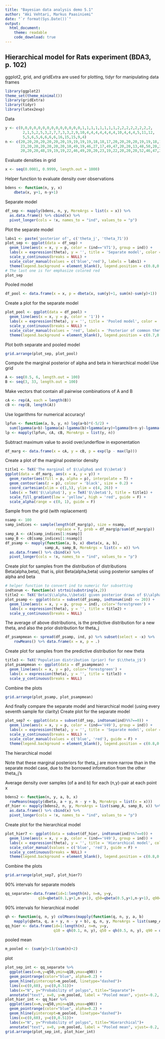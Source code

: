 ```yaml
---
title: "Bayesian data analysis demo 5.1"
author: "Aki Vehtari, Markus Paasiniemi"
date: "`r format(Sys.Date())`"
output:
  html_document:
    theme: readable
    code_download: true
---
```

## Hierarchical model for Rats experiment (BDA3, p. 102)

ggplot2, grid, and gridExtra are used for plotting, tidyr for
manipulating data frames

```r
library(ggplot2)
theme_set(theme_minimal())
library(gridExtra)
library(tidyr)
library(latex2exp)
```

Data

```r
y <- c(0,0,0,0,0,0,0,0,0,0,0,0,0,0,1,1,1,1,1,1,1,1,2,2,2,2,2,2,2,2,
        2,1,5,2,5,3,2,7,7,3,3,2,9,10,4,4,4,4,4,4,4,10,4,4,4,5,11,12,
        5,5,6,5,6,6,6,6,16,15,15,9,4)
n <- c(20,20,20,20,20,20,20,19,19,19,19,18,18,17,20,20,20,20,19,19,18,18,25,24,
       23,20,20,20,20,20,20,10,49,19,46,27,17,49,47,20,20,13,48,50,20,20,20,20,
       20,20,20,48,19,19,19,22,46,49,20,20,23,19,22,20,20,20,52,46,47,24,14)
```

Evaluate densities in grid

```r
x <- seq(0.0001, 0.9999, length.out = 1000)
```

Helper function to evaluate density over observations

```r
bdens <- function(n, y, x)
    dbeta(x, y+1, n-y+1)
```

Separate model

```r
df_sep <- mapply(bdens, n, y, MoreArgs = list(x = x)) %>%
  as.data.frame() %>% cbind(x) %>% 
  pivot_longer(cols = !x, names_to = "ind", values_to = "p")
```

Plot the separate model

```r
labs1 <- paste('posterior of', c('theta_j', 'theta_71'))
plot_sep <- ggplot(data = df_sep) +
  geom_line(aes(x = x, y = p, color = (ind=='V71'), group = ind)) +
  labs(x = expression(theta), y = '', title = 'Separate model', color = '') +
  scale_y_continuous(breaks = NULL) +
  scale_color_manual(values = c('blue','red'), labels = labs1) +
  theme(legend.background = element_blank(), legend.position = c(0.8,0.9))
# The last one is for emphasize colored red
plot_sep
```

Pooled model

```r
df_pool <- data.frame(x = x, p = dbeta(x, sum(y)+1, sum(n)-sum(y)+1))
```

Create a plot for the separate model

```r
plot_pool <- ggplot(data = df_pool) +
  geom_line(aes(x = x, y = p, color = '1')) +
  labs(x = expression(theta), y = '', title = 'Pooled model', color = '') +
  scale_y_continuous(breaks = NULL) +
  scale_color_manual(values = 'red', labels = 'Posterior of common theta') +
  theme(legend.background = element_blank(), legend.position = c(0.7,0.9))
```

Plot both separate and pooled model

```r
grid.arrange(plot_sep, plot_pool)
```

Compute the marginal posterior of alpha and beta in hierarchical model
Use grid

```r
A <- seq(0.5, 6, length.out = 100)
B <- seq(3, 33, length.out = 100)
```

Make vectors that contain all pairwise combinations of A and B

```r
cA <- rep(A, each = length(B))
cB <- rep(B, length(A))
```

Use logarithms for numerical accuracy!

```r
lpfun <- function(a, b, y, n) log(a+b)*(-5/2) +
  sum(lgamma(a+b)-lgamma(a)-lgamma(b)+lgamma(a+y)+lgamma(b+n-y)-lgamma(a+b+n))
lp <- mapply(lpfun, cA, cB, MoreArgs = list(y, n))
```

Subtract maximum value to avoid over/underflow in exponentation

```r
df_marg <- data.frame(x = cA, y = cB, p = exp(lp - max(lp)))
```

Create a plot of the marginal posterior density

```r
title1 <- TeX('The marginal of $\\alpha$ and $\\beta$')
ggplot(data = df_marg, aes(x = x, y = y)) +
  geom_raster(aes(fill = p, alpha = p), interpolate = T) +
  geom_contour(aes(z = p), colour = 'black', size = 0.2) +
  coord_cartesian(xlim = c(1,5), ylim = c(4, 26)) +
  labs(x = TeX('$\\alpha$'), y = TeX('$\\beta$'), title = title1) +
  scale_fill_gradient(low = 'yellow', high = 'red', guide = F) +
  scale_alpha(range = c(0, 1), guide = F)
```

Sample from the grid (with replacement)

```r
nsamp <- 100
samp_indices <- sample(length(df_marg$p), size = nsamp,
                       replace = T, prob = df_marg$p/sum(df_marg$p))
samp_A <- cA[samp_indices[1:nsamp]]
samp_B <- cB[samp_indices[1:nsamp]]
df_psamp <- mapply(function(a, b, x) dbeta(x, a, b),
                  samp_A, samp_B, MoreArgs = list(x = x)) %>%
  as.data.frame() %>% cbind(x) %>% 
  pivot_longer(cols = !x, names_to = "ind", values_to = "p")
```

Create plot for samples from the distribution of distributions
Beta(alpha,beta), that is, plot Beta(alpha,beta) using posterior
samples of alpha and beta

```r
# helper function to convert ind to numeric for subsetting
indtonum <- function(x) strtoi(substring(x,2))
title2 <- TeX('Beta($\\alpha,\\beta$) given posterior draws of $\\alpha$ and $\\beta$')
plot_psamp <- ggplot(data = subset(df_psamp, indtonum(ind) <= 20)) +
  geom_line(aes(x = x, y = p, group = ind), color='forestgreen') +
  labs(x = expression(theta), y = '', title = title2) +
  scale_y_continuous(breaks = NULL)
```

The average of above distributions, is the predictive distribution
for a new theta, and also the prior distribution for theta_j

```r
df_psampmean <- spread(df_psamp, ind, p) %>% subset(select = -x) %>%
    rowMeans() %>% data.frame(x = x, p = .)
```

Create plot for samples from the predictive distribution for new theta

```r
title3 <- TeX('Population distribution (prior) for $\\theta_j$')
plot_psampmean <- ggplot(data = df_psampmean) +
  geom_line(aes(x = x, y = p), color='forestgreen') +
  labs(x = expression(theta), y = '', title = title3) +
  scale_y_continuous(breaks = NULL)
```

Combine the plots

```r
grid.arrange(plot_psamp, plot_psampmean)
```

And finally compare the separate model and hierarchical model
(using every seventh sample for clarity)
Create plot for the separate model

```r
plot_sep7 <- ggplot(data = subset(df_sep, indtonum(ind)%%7==0)) +
  geom_line(aes(x = x, y = p, color = (ind=='V49'), group = ind)) +
  labs(x = expression(theta), y = '', title = 'Separate model', color = '') +
  scale_y_continuous(breaks = NULL) +
  scale_color_manual(values = c('blue', 'red'), guide = F) +
  theme(legend.background = element_blank(), legend.position = c(0.8,0.9))
```

The hierarchical model

Note that these marginal posteriors for theta_j are more narrow than
in the separate model case, due to the borrowed information from the
other theta_j's

Average density over samples (of a and b) for each (n,y)-pair
at each point x

```r
bdens2 <- function(n, y, a, b, x)
  rowMeans(mapply(dbeta, a + y, n - y + b, MoreArgs = list(x = x)))
df_hier <- mapply(bdens2, n, y, MoreArgs = list(samp_A, samp_B, x)) %>%
  as.data.frame() %>% cbind(x) %>% 
  pivot_longer(cols = !x, names_to = "ind", values_to = "p")
```

Create plot for the hierarchical model

```r
plot_hier7 <- ggplot(data = subset(df_hier, indtonum(ind)%%7==0)) +
  geom_line(aes(x = x, y = p, color = (ind=='V49'), group = ind)) +
  labs(x = expression(theta), y = '', title = 'Hierarchical model', color = '') +
  scale_color_manual(values = c('blue', 'red'), guide = F) +
  scale_y_continuous(breaks = NULL) +
  theme(legend.background = element_blank(), legend.position = c(0.8,0.9))
```

Combine the plots

```r
grid.arrange(plot_sep7, plot_hier7)
```

90% intervals for separate models

```r
qq_separate<-data.frame(id=1:length(n), n=n, y=y,
               q10=qbeta(0.1,y+1,n-y+1), q50=qbeta(0.5,y+1,n-y+1), q90=qbeta(0.9,y+1,n-y+1))
```

90% intervals for hierarchical model

```r
qh <- function(q, n, y) colMeans(mapply(function(q, n, y, a, b)
    mapply(qbeta, q, a + y, n - y + b), q, n, y, MoreArgs = list(samp_A, samp_B)))
qq_hier <- data.frame(id=1:length(n), n=n, y=y,
                      q10 = qh(0.1, n, y), q50 = qh(0.5, n, y), q90 = qh(0.9, n, y))
```

pooled mean

```r
m_pooled <- (sum(y)+1)/(sum(n)+2)
```

plot

```r
plot_sep_int <- qq_separate %>%
  ggplot(aes(x=n,y=q50,ymin=q10,ymax=q90)) +
  geom_pointrange(color="blue", alpha=0.2) +
  geom_hline(yintercept=m_pooled, linetype="dashed")+
  lims(x=c(0,60), y=c(0,0.51))+
  labs(x="N", y="Probability of polyps", title="Separate")+
  annotate("text", x=0, y=m_pooled, label = "Pooled mean", vjust=-0.2, hjust=0.3)
plot_hier_int <- qq_hier %>%
  ggplot(aes(x=n,y=q50,ymin=q10,ymax=q90)) +
  geom_pointrange(color="blue", alpha=0.2) +
  geom_hline(yintercept=m_pooled, linetype="dashed")+
  lims(x=c(0,60), y=c(0,0.51))+
  labs(x="N", y="Probability of polyps", title="Hierarchical")+
  annotate("text", x=0, y=m_pooled, label = "Pooled mean", vjust=-0.2, hjust=0.3)
grid.arrange(plot_sep_int, plot_hier_int)
```

